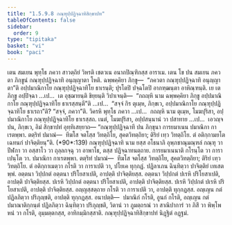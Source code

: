 ```yaml
---
title: "1.5.9.8 กณฺฑุปฺปฏิจฺฉาทิสิกฺขาปท"
tableOfContents: false
sidebar:
  order: 9
type: "tipitaka"
basket: "vi"
book: "paci"
---
```



<DynamicBreadcrumb />

<Division number="537" book="paci">

<Paragraph number="1567" book="paci">
เตน สมเยน พุทฺโธ ภควา สาวตฺถิยํ วิหรติ เชตวเน อนาถปิณฺฑิกสฺส อาราเม. เตน โข ปน สมเยน ภควตา ภิกฺขูนํ กณฺฑุปฺปฏิจฺฉาทิ อนุญฺญาตา โหติ. ฉพฺพคฺคิยา ภิกฺขู—  “ภควตา กณฺฑุปฺปฏิจฺฉาทิ อนุญฺญาตา”ติ อปฺปมาณิกาโย กณฺฑุปฺปฏิจฺฉาทิโย ธาเรนฺติ; ปุรโตปิ ปจฺฉโตปิ อากฑฺฒนฺตา อาหิณฺฑนฺติ.
</Paragraph>

<Paragraph number="1568" book="paci">
เย เต ภิกฺขู อปฺปิจฺฉา …เป…  เต อุชฺฌายนฺติ ขิยฺยนฺติ วิปาเจนฺติ—  “กถญฺหิ นาม ฉพฺพคฺคิยา ภิกฺขู อปฺปมาณิกาโย กณฺฑุปฺปฏิจฺฉาทิโย ธาเรสฺสนฺตี”ติ …เป…  “สจฺจํ กิร ตุเมฺห, ภิกฺขเว, อปฺปมาณิกาโย กณฺฑุปฺปฏิจฺฉาทิโย ธาเรถา”ติ? “สจฺจํ, ภควา”ติ. วิครหิ พุทฺโธ ภควา …เป…  กถญฺหิ นาม ตุเมฺห, โมฆปุริสา, อปฺปมาณิกาโย กณฺฑุปฺปฏิจฺฉาทิโย ธาเรสฺสถ. เนตํ, โมฆปุริสา, อปฺปสนฺนานํ วา ปสาทาย …เป…  เอวญฺจ ปน, ภิกฺขเว, อิมํ สิกฺขาปทํ อุทฺทิเสยฺยาถ—
</Paragraph>

</Division>
<Division number="538" book="paci">

<Paragraph number="1569" book="paci">
<Emphasis>“กณฺฑุปฺปฏิจฺฉาทึ ปน ภิกฺขุนา การยมาเนน ปมาณิกา กาเรตพฺพา. ตตฺริทํ ปมาณํ—  ทีฆโส จตโสฺส วิทตฺถิโย, สุคตวิทตฺถิยา; ติริยํ เทฺว วิทตฺถิโย. ตํ อติกฺกามยโต เฉทนกํ ปาจิตฺติยนฺ”</Emphasis>ติ. (*90*:<Emphasis>139</Emphasis>)
</Paragraph>

</Division>
<Division number="539" book="paci">

<Paragraph number="1570" book="paci">
<Emphasis>กณฺฑุปฺปฏิจฺฉาทิ</Emphasis> นาม ยสฺส อโธนาภิ อุพฺภชาณุมณฺฑลํ กณฺฑุ วา ปีฬกา วา อสฺสาโว วา ถุลฺลกจฺฉุ วา อาพาโธ, ตสฺส ปฏิจฺฉาทนตฺถาย.
</Paragraph>

<Paragraph number="1571" book="paci">
<Emphasis>การยมาเนนา</Emphasis>ติ กโรนฺโต วา การาเปนฺโต วา. ปมาณิกา กาเรตพฺพา. ตตฺริทํ ปมาณํ—  ทีฆโส จตโสฺส วิทตฺถิโย, สุคตวิทตฺถิยา; ติริยํ เทฺว วิทตฺถิโย. ตํ อติกฺกาเมตฺวา กโรติ วา การาเปติ วา, ปโยเค ทุกฺกฏํ. ปฏิลาเภน ฉินฺทิตฺวา ปาจิตฺติยํ เทเสตพฺพํ.
</Paragraph>

</Division>
<Division number="540" book="paci">

<Paragraph number="1572" book="paci">
อตฺตนา วิปฺปกตํ อตฺตนา ปริโยสาเปติ, อาปตฺติ ปาจิตฺติยสฺส. อตฺตนา วิปฺปกตํ ปเรหิ ปริโยสาเปติ, อาปตฺติ ปาจิตฺติยสฺส. ปเรหิ วิปฺปกตํ อตฺตนา ปริโยสาเปติ, อาปตฺติ ปาจิตฺติยสฺส. ปเรหิ วิปฺปกตํ ปเรหิ ปริโยสาเปติ, อาปตฺติ ปาจิตฺติยสฺส.
</Paragraph>

<Paragraph number="1573" book="paci">
อญฺญสฺสตฺถาย กโรติ วา การาเปติ วา, อาปตฺติ ทุกฺกฏสฺส. อญฺเญน กตํ ปฏิลภิตฺวา ปริภุญฺชติ, อาปตฺติ ทุกฺกฏสฺส.
</Paragraph>

</Division>
<Division number="541" book="paci">

<Paragraph number="1574" book="paci">
อนาปตฺติ—  ปมาณิกํ กโรติ, อูนกํ กโรติ, อญฺเญน กตํ ปมาณาติกฺกนฺตํ ปฏิลภิตฺวา ฉินฺทิตฺวา ปริภุญฺชติ, วิตานํ วา ภูมตฺถรณํ วา สาณิปาการํ วา ภิสึ วา พิพฺโพหนํ วา กโรติ, อุมฺมตฺตกสฺส, อาทิกมฺมิกสฺสาติ.

</Paragraph>
</Division>

<Paragraph number="1575" type="center" book="paci">
กณฺฑุปฺปฏิจฺฉาทิสิกฺขาปทํ นิฏฺฐิตํ อฏฺฐมํ.
</Paragraph>